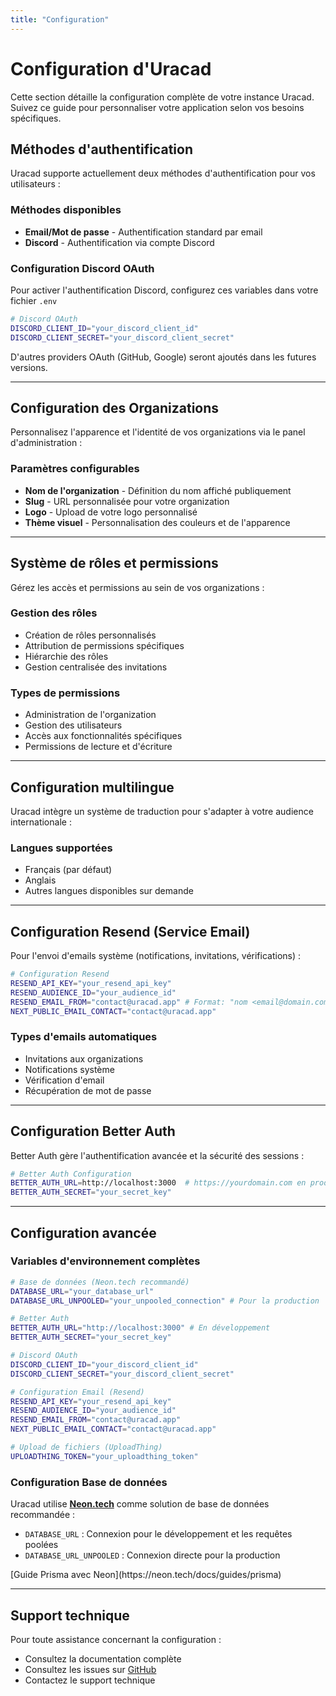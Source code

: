 ```yaml
---
title: "Configuration"
---
```


# Configuration d'Uracad

Cette section détaille la configuration complète de votre instance Uracad. Suivez ce guide pour personnaliser votre application selon vos besoins spécifiques.

## **Méthodes d'authentification**

Uracad supporte actuellement deux méthodes d'authentification pour vos utilisateurs :

### **Méthodes disponibles**

- **Email/Mot de passe** - Authentification standard par email
- **Discord** - Authentification via compte Discord

### **Configuration Discord OAuth**

Pour activer l'authentification Discord, configurez ces variables dans votre fichier `.env`

```bash
# Discord OAuth
DISCORD_CLIENT_ID="your_discord_client_id"
DISCORD_CLIENT_SECRET="your_discord_client_secret"
```

<Note>
  D'autres providers OAuth (GitHub, Google) seront ajoutés dans les futures versions.
</Note>

---

## **Configuration des Organizations**

Personnalisez l'apparence et l'identité de vos organizations via le panel d'administration :

### **Paramètres configurables**

- **Nom de l'organization** - Définition du nom affiché publiquement
- **Slug** - URL personnalisée pour votre organization
- **Logo** - Upload de votre logo personnalisé
- **Thème visuel** - Personnalisation des couleurs et de l'apparence

---

## **Système de rôles et permissions**

Gérez les accès et permissions au sein de vos organizations :

### **Gestion des rôles**

- Création de rôles personnalisés
- Attribution de permissions spécifiques
- Hiérarchie des rôles
- Gestion centralisée des invitations

### **Types de permissions**

- Administration de l'organization
- Gestion des utilisateurs
- Accès aux fonctionnalités spécifiques
- Permissions de lecture et d'écriture

---

## **Configuration multilingue**

Uracad intègre un système de traduction pour s'adapter à votre audience internationale :

### **Langues supportées**

- Français (par défaut)
- Anglais
- Autres langues disponibles sur demande

---

## **Configuration Resend (Service Email)**

Pour l'envoi d'emails système (notifications, invitations, vérifications) :

```bash
# Configuration Resend
RESEND_API_KEY="your_resend_api_key"
RESEND_AUDIENCE_ID="your_audience_id"
RESEND_EMAIL_FROM="contact@uracad.app" # Format: "nom <email@domain.com>"
NEXT_PUBLIC_EMAIL_CONTACT="contact@uracad.app"
```

### **Types d'emails automatiques**

- Invitations aux organizations
- Notifications système
- Vérification d'email
- Récupération de mot de passe

---

## **Configuration Better Auth**

Better Auth gère l'authentification avancée et la sécurité des sessions :

```bash
# Better Auth Configuration
BETTER_AUTH_URL=http://localhost:3000  # https://yourdomain.com en production
BETTER_AUTH_SECRET="your_secret_key"
```

---

## **Configuration avancée**

### **Variables d'environnement complètes**

```bash
# Base de données (Neon.tech recommandé)
DATABASE_URL="your_database_url"
DATABASE_URL_UNPOOLED="your_unpooled_connection" # Pour la production

# Better Auth
BETTER_AUTH_URL="http://localhost:3000" # En développement
BETTER_AUTH_SECRET="your_secret_key"

# Discord OAuth
DISCORD_CLIENT_ID="your_discord_client_id"
DISCORD_CLIENT_SECRET="your_discord_client_secret"

# Configuration Email (Resend)
RESEND_API_KEY="your_resend_api_key"
RESEND_AUDIENCE_ID="your_audience_id"
RESEND_EMAIL_FROM="contact@uracad.app"
NEXT_PUBLIC_EMAIL_CONTACT="contact@uracad.app"

# Upload de fichiers (UploadThing)
UPLOADTHING_TOKEN="your_uploadthing_token"
```

### **Configuration Base de données**

Uracad utilise [**Neon.tech**](http://Neon.tech) comme solution de base de données recommandée :

- `DATABASE_URL` : Connexion pour le développement et les requêtes poolées
- `DATABASE_URL_UNPOOLED` : Connexion directe pour la production

<Note>
  [Guide Prisma avec Neon](https://neon.tech/docs/guides/prisma)
</Note>

---

## **Support technique**

Pour toute assistance concernant la configuration :

- Consultez la documentation complète
- Consultez les issues sur [GitHub](https://github.com/Urahost/uracad/issues)
- Contactez le support technique